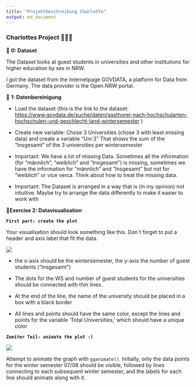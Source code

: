 ```yaml
---
title: "Projektbeschreibung Charlotte"
output: md_document
---
```


### Charlottes Project 🐌🐌🐌

🐌 **0: Dataset**

The Dataset looks at guest students in universities and other institutions for higher education by sex in NRW.

I got the dataset from the Internetpage GOVDATA, a platform for Data from Germany. The data provider is the Open.NRW portal.

🐌 **1: Datenbereinigung**

-   Load the dataset (this is the link to the dataset: <https://www.govdata.de/suche/daten/gasthorer-nach-hochschularten-hochschulen-und-geschlecht-land-wintersemester> )

-   Create new variable: Chose 3 Universities (chose 3 with least missing data) and create a variable "Uni 3" That shows the sum of the "Insgesamt" of the 3 universities per wintersemester

-   Important: We have a lot of missing Data. Sometimes all the information (for "männlich", "weiblich" and "Insgesamt") is missing, sometimes we have the information for "männlich" and "Insgesamt" but not for "weiblich" or vice verca. Think about how to treat the missing data.

-   Important: The Dataset is arranged in a way that is (in my opinion) not intuitive. Maybe try to arrange the data differently to make it easier to work with

🐌**Exercise 2: Datavisualisation**

**`First part: create the plot`**

Your visualisation should look something like this. Don´t forget to put a header and axis label that fit the data.

![](images/Mein%20Projekt%20Bild%201-01.png)

-   the x-axis should be the wintersemester, the y-axis the number of guest students ("Insgesamt")

-   The dots for the WS and number of guest students for the universities should be connected with thin lines.

-   At the end of the line, the name of the university should be placed in a box with a black border

-   All lines and points should have the same color, except the lines and points for the variable 'Total Universities,' which should have a unique color

**`Zweiter Teil: animate the plot :)`**

![](images/Mein%20Projekt%20Bild%202.png)

Attempt to animate the graph with `gganimate()`. Initially, only the data points for the winter semester 07/08 should be visible, followed by lines connecting to each subsequent winter semester, and the labels for each line should animate along with it.
